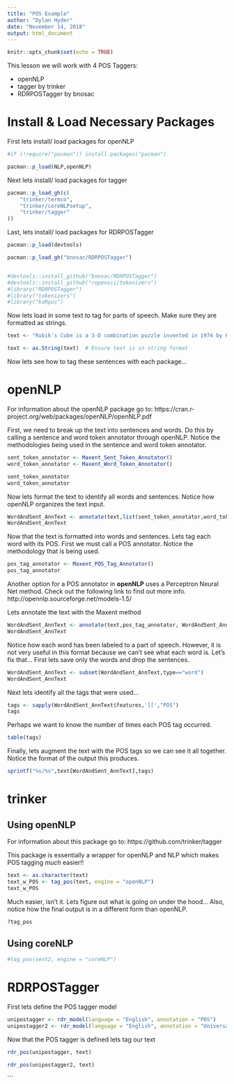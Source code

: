 ```yaml
---
title: "POS Example"
author: "Dylan Hyder"
date: "November 14, 2018"
output: html_document
---
```


```r
knitr::opts_chunk$set(echo = TRUE)
```

This lesson we will work with 4 POS Taggers:

- openNLP
- tagger by trinker
- RDRPOSTagger by bnosac

# Install & Load Necessary Packages

First lets install/ load packages for openNLP
```r
#if (!require("pacman")) install.packages("pacman")

pacman::p_load(NLP,openNLP)

```

Next lets install/ load packages for tagger
```r
pacman::p_load_gh(c(
    "trinker/termco", 
    "trinker/coreNLPsetup",        
    "trinker/tagger"
))
```

Last, lets install/ load packages for RDRPOSTagger
```r
pacman::p_load(devtools)

pacman::p_load_gh("bnosac/RDRPOSTagger")


#devtools::install_github("bnosac/RDRPOSTagger")
#devtools::install_github("ropensci/tokenizers")
#library("RDRPOSTagger")
#library("tokenizers")
#library("koRpus")
```

Now lets load in some text to tag for parts of speech. Make sure they are formatted as strings.
```r

text <- "Rubik's Cube is a 3-D combination puzzle invented in 1974 by Hungarian sculptor and professor of architecture Ernő Rubik. Originally called the Magic Cube, the puzzle was licensed by Rubik to be sold by Ideal Toy Corp. in 1980 via businessman Tibor Laczi and Seven Towns founder Tom Kremer, and won the German Game of the Year special award for Best Puzzle that year. As of January 2009, 350 million cubes had been sold worldwide making it the world's top-selling puzzle game. It is widely considered to be the world's best-selling toy."

text <- as.String(text)  # Ensure text is in string format 

```

Now lets see how to tag these sentences with each package...

# openNLP

For information about the openNLP package go to: https://cran.r-project.org/web/packages/openNLP/openNLP.pdf

First, we need to break up the text into sentences and words. Do this by calling a sentence and word token annotator through openNLP. Notice the methodologies being used in the sentence and word token annotator.
```r
sent_token_annotator <- Maxent_Sent_Token_Annotator()
word_token_annotator <- Maxent_Word_Token_Annotator()

sent_token_annotator
word_token_annotator
```

Now lets format the text to identify all words and sentences. Notice how openNLP organizes the text input.
```r
WordAndSent_AnnText <- annotate(text,list(sent_token_annotator,word_token_annotator))
WordAndSent_AnnText
```

Now that the text is formatted into words and sentences. Lets tag each word with its POS. First we must call a POS annotator. Notice the methodology that is being used.
```r
pos_tag_annotator <- Maxent_POS_Tag_Annotator()
pos_tag_annotator
```

Another option for a POS annotator in **openNLP** uses a Perceptron Neural Net method. Check out the following link to find out more info. http://opennlp.sourceforge.net/models-1.5/

Lets annotate the text with the Maxent method
```r
WordAndSent_AnnText <- annotate(text,pos_tag_annotator, WordAndSent_AnnText)
WordAndSent_AnnText
```

Notice how each word has been labeled to a part of speech. However, it is not very useful in this format because we can't see what each word is. Let's fix that... First lets save only the words and drop the sentences.
```r
WordAndSent_AnnText <- subset(WordAndSent_AnnText,type=="word") 
WordAndSent_AnnText
```

Next lets identify all the tags that were used...
```r
tags <- sapply(WordAndSent_AnnText$features,'[[',"POS")
tags
```

Perhaps we want to know the number of times each POS tag occurred.
```r
table(tags)
```

Finally, lets augment the text with the POS tags so we can see it all together. Notice the format of the output this produces.
```r
sprintf("%s/%s",text[WordAndSent_AnnText],tags)

```


# trinker\tagger

## Using openNLP

For information about this package go to: https://github.com/trinker/tagger

This package is essentially a wrapper for openNLP and NLP which makes POS tagging *much* easier!! 

```r
text <- as.character(text)
text_w_POS <- tag_pos(text, engine = "openNLP")
text_w_POS
```

Much easier, isn't it. Lets figure out what is going on under the hood... 
Also, notice how the final output is in a different form than openNLP.

```r
?tag_pos
```

## Using coreNLP
```r
#tag_pos(sent2, engine = "coreNLP")

```



# RDRPOSTagger

First lets define the POS tagger model
```r
unipostagger <- rdr_model(language = "English", annotation = "POS")           #define model for RDRPOSTagger
unipostagger2 <- rdr_model(language = "English", annotation = "UniversalPOS") #define model for RDRPOSTagger
```

Now that the POS tagger is defined lets tag our text
```r
rdr_pos(unipostagger, text)
```

```r
rdr_pos(unipostagger2, text)
```



```



